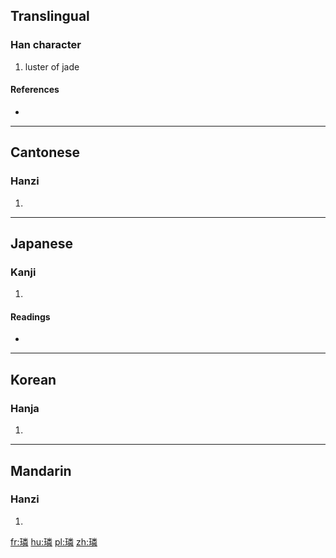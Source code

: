 ==Translingual==

===Han character===
{{Han char|rn=96|rad=玉|as=12|sn=16|four=1915<sub>9</sub>|canj=一土火木手 (MGFDQ)}}

# luster of jade

====References====
* {{Han ref|kx=0741.360|dkj=21236|dj=1151.130|hdz=21138.060|uh=7498|ud=29848|bh=BF5A|bd=48986}}

----

==Cantonese==

===Hanzi===
{{yue-hanzi|jyut=|y=leun4}}

# {{defn|lang=yue|sort=玉12}}

----

==Japanese==

===Kanji===
{{ja-kanji|grade=|rs=玉12}}

# {{defn|lang=ja|sort=玉12}}

====Readings====
* {{ja-readings|on=[[りん]] (rin)|kun=|nanori=}}

----

==Korean==

===Hanja===
{{ko-hanja|hangeul=[[린]]>[[인]]|eumhun=|rv=rin>in|mr=rin>in|y=lin>in}}

# {{defn|lang=ko|sort=玉12}}

----

==Mandarin==

===Hanzi===
{{cmn-hanzi|pin=[[lín]] ([[lin2]])|wg=lin<sup>2</sup>}}

# {{defn|lang=cmn|sort=玉12}}

[[fr:璘]]
[[hu:璘]]
[[pl:璘]]
[[zh:璘]]